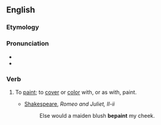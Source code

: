==English==

===Etymology===
{{prefix|be|paint|lang=en}}

===Pronunciation===
* {{audio|en-us-bepaint.ogg|Audio (US)|lang=en}}
* {{rhymes|eɪnt|lang=en}}

===Verb===
{{en-verb}}

# {{lb|en|transitive}} To [[paint]]; to [[cover]] or [[color]] with, or as with, paint.
#* [[w:Shakespeare|Shakespeare]], ''Romeo and Juliet, II-ii''
#*: Else would a maiden blush '''bepaint''' my cheek.
